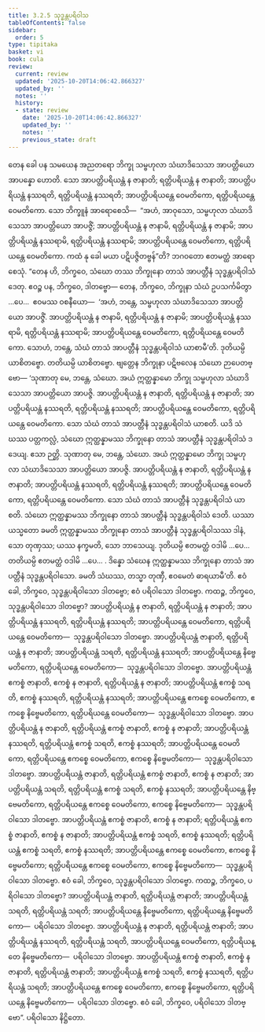 ```yaml
---
title: 3.2.5 သုဒ္ဓန္တပရိဝါသ
tableOfContents: false
sidebar:
  order: 5
type: tipitaka
basket: vi
book: cula
review:
  current: review
  updated: '2025-10-20T14:06:42.866327'
  updated_by: ''
  notes: ''
  history:
  - state: review
    date: '2025-10-20T14:06:42.866327'
    updated_by: ''
    notes: ''
    previous_state: draft
---
```



<DynamicBreadcrumb />


<ReviewStatus review={frontmatter.review} showDetails={true} />

<HypothesisAnnotation frontmatter={frontmatter} />

<Division number="156" book="cula" e="ch" v="4" p="152">

<Paragraph number="657" book="cula">
တေန ခေါ ပန သမယေန အညတရော ဘိက္ခု သမ္ဗဟုလာ သံဃာဒိသေသာ အာပတ္တိယော အာပန္နော ဟောတိ. သော အာပတ္တိပရိယန္တံ န ဇာနာတိ; ရတ္တိပရိယန္တံ န ဇာနာတိ; အာပတ္တိပရိယန္တံ နဿရတိ, ရတ္တိပရိယန္တံ နဿရတိ; အာပတ္တိပရိယန္တေ ဝေမတိကော, ရတ္တိပရိယန္တေ ဝေမတိကော. သော ဘိက္ခူနံ အာရောစေသိ—  “အဟံ, အာဝုသော, သမ္ဗဟုလာ သံဃာဒိသေသာ အာပတ္တိယော အာပဇ္ဇိံ; အာပတ္တိပရိယန္တံ န ဇာနာမိ, ရတ္တိပရိယန္တံ န ဇာနာမိ; အာပတ္တိပရိယန္တံ နဿရာမိ, ရတ္တိပရိယန္တံ နဿရာမိ; အာပတ္တိပရိယန္တေ ဝေမတိကော, ရတ္တိပရိယန္တေ ဝေမတိကော. ကထံ နု ခေါ မယာ ပဋိပဇ္ဇိတဗ္ဗန်”တိ? ဘဂဝတော ဧတမတ္ထံ အာရောစေသုံ. “တေန ဟိ, ဘိက္ခဝေ, သံဃော တဿ ဘိက္ခုနော တာသံ အာပတ္တီနံ သုဒ္ဓန္တပရိဝါသံ ဒေတု. ဧဝဉ္စ ပန, ဘိက္ခဝေ, ဒါတဗ္ဗော—
</Paragraph>

<Paragraph number="658" book="cula">
တေန, ဘိက္ခဝေ, ဘိက္ခုနာ သံဃံ ဥပသင်္ကမိတွာ …ပေ…  ဧဝမဿ ဝစနီယော—  ‘အဟံ, ဘန္တေ, သမ္ဗဟုလာ သံဃာဒိသေသာ အာပတ္တိယော အာပဇ္ဇိံ. အာပတ္တိပရိယန္တံ န ဇာနာမိ, ရတ္တိပရိယန္တံ န ဇာနာမိ; အာပတ္တိပရိယန္တံ နဿရာမိ, ရတ္တိပရိယန္တံ နဿရာမိ; အာပတ္တိပရိယန္တေ ဝေမတိကော, ရတ္တိပရိယန္တေ ဝေမတိကော. သောဟံ, ဘန္တေ, သံဃံ တာသံ အာပတ္တီနံ သုဒ္ဓန္တပရိဝါသံ ယာစာမီ’တိ. ဒုတိယမ္ပိ ယာစိတဗ္ဗော. တတိယမ္ပိ ယာစိတဗ္ဗော. ဗျတ္တေန ဘိက္ခုနာ ပဋိဗလေန သံဃော ဉာပေတဗ္ဗော—
</Paragraph>

</Division>
<Division number="157" book="cula" e="ch" v="4" p="152">

<Paragraph number="659" book="cula">
‘သုဏာတု မေ, ဘန္တေ, သံဃော. အယံ ဣတ္ထန္နာမော ဘိက္ခု သမ္ဗဟုလာ သံဃာဒိသေသာ အာပတ္တိယော အာပဇ္ဇိ. အာပတ္တိပရိယန္တံ န ဇာနာတိ, ရတ္တိပရိယန္တံ န ဇာနာတိ; အာပတ္တိပရိယန္တံ နဿရတိ, ရတ္တိပရိယန္တံ နဿရတိ; အာပတ္တိပရိယန္တေ ဝေမတိကော, ရတ္တိပရိယန္တေ ဝေမတိကော. သော သံဃံ တာသံ အာပတ္တီနံ သုဒ္ဓန္တပရိဝါသံ ယာစတိ. ယဒိ သံဃဿ ပတ္တကလ္လံ, သံဃော ဣတ္ထန္နာမဿ ဘိက္ခုနော တာသံ အာပတ္တီနံ သုဒ္ဓန္တပရိဝါသံ ဒဒေယျ. ဧသာ ဉတ္တိ.
</Paragraph>

<Paragraph number="660" book="cula">
သုဏာတု မေ, ဘန္တေ, သံဃော. အယံ ဣတ္ထန္နာမော ဘိက္ခု သမ္ဗဟုလာ သံဃာဒိသေသာ အာပတ္တိယော အာပဇ္ဇိ. အာပတ္တိပရိယန္တံ န ဇာနာတိ, ရတ္တိပရိယန္တံ န ဇာနာတိ; အာပတ္တိပရိယန္တံ နဿရတိ, ရတ္တိပရိယန္တံ နဿရတိ; အာပတ္တိပရိယန္တေ ဝေမတိကော, ရတ္တိပရိယန္တေ ဝေမတိကော. သော သံဃံ တာသံ အာပတ္တီနံ သုဒ္ဓန္တပရိဝါသံ ယာစတိ. သံဃော ဣတ္ထန္နာမဿ ဘိက္ခုနော တာသံ အာပတ္တီနံ သုဒ္ဓန္တပရိဝါသံ ဒေတိ. ယဿာယသ္မတော ခမတိ ဣတ္ထန္နာမဿ ဘိက္ခုနော တာသံ အာပတ္တီနံ သုဒ္ဓန္တပရိဝါသဿ ဒါနံ, သော တုဏှဿ; ယဿ နက္ခမတိ, သော ဘာသေယျ.
</Paragraph>

<Paragraph number="661" book="cula">
ဒုတိယမ္ပိ ဧတမတ္ထံ ဝဒါမိ …ပေ…  တတိယမ္ပိ ဧတမတ္ထံ ဝဒါမိ …ပေ… .
</Paragraph>

<Paragraph number="662" book="cula">
ဒိန္နော သံဃေန ဣတ္ထန္နာမဿ ဘိက္ခုနော တာသံ အာပတ္တီနံ သုဒ္ဓန္တပရိဝါသော. ခမတိ သံဃဿ, တသ္မာ တုဏှီ, ဧဝမေတံ ဓာရယာမီ’တိ.
</Paragraph>

</Division>
<Division number="158" book="cula" e="ch" v="4" p="153">

<Paragraph number="663" book="cula">
ဧဝံ ခေါ, ဘိက္ခဝေ, သုဒ္ဓန္တပရိဝါသော ဒါတဗ္ဗော; ဧဝံ ပရိဝါသော ဒါတဗ္ဗော. ကထဉ္စ, ဘိက္ခဝေ, သုဒ္ဓန္တပရိဝါသော ဒါတဗ္ဗော? အာပတ္တိပရိယန္တံ န ဇာနာတိ, ရတ္တိပရိယန္တံ န ဇာနာတိ; အာပတ္တိပရိယန္တံ နဿရတိ, ရတ္တိပရိယန္တံ နဿရတိ; အာပတ္တိပရိယန္တေ ဝေမတိကော, ရတ္တိပရိယန္တေ ဝေမတိကော—  သုဒ္ဓန္တပရိဝါသော ဒါတဗ္ဗော.
</Paragraph>

<Paragraph number="664" book="cula">
အာပတ္တိပရိယန္တံ ဇာနာတိ, ရတ္တိပရိယန္တံ န ဇာနာတိ; အာပတ္တိပရိယန္တံ သရတိ, ရတ္တိပရိယန္တံ နဿရတိ; အာပတ္တိပရိယန္တေ နိဗ္ဗေမတိကော, ရတ္တိပရိယန္တေ ဝေမတိကော—  သုဒ္ဓန္တပရိဝါသော ဒါတဗ္ဗော.
</Paragraph>

<Paragraph number="665" book="cula">
အာပတ္တိပရိယန္တံ ဧကစ္စံ ဇာနာတိ, ဧကစ္စံ န ဇာနာတိ, ရတ္တိပရိယန္တံ န ဇာနာတိ; အာပတ္တိပရိယန္တံ ဧကစ္စံ သရတိ, ဧကစ္စံ နဿရတိ, ရတ္တိပရိယန္တံ နဿရတိ; အာပတ္တိပရိယန္တေ ဧကစ္စေ ဝေမတိကော, ဧကစ္စေ နိဗ္ဗေမတိကော, ရတ္တိပရိယန္တေ ဝေမတိကော—  သုဒ္ဓန္တပရိဝါသော ဒါတဗ္ဗော.
</Paragraph>

<Paragraph number="666" book="cula">
အာပတ္တိပရိယန္တံ န ဇာနာတိ, ရတ္တိပရိယန္တံ ဧကစ္စံ ဇာနာတိ, ဧကစ္စံ န ဇာနာတိ; အာပတ္တိပရိယန္တံ နဿရတိ, ရတ္တိပရိယန္တံ ဧကစ္စံ သရတိ, ဧကစ္စံ နဿရတိ; အာပတ္တိပရိယန္တေ ဝေမတိကော, ရတ္တိပရိယန္တေ ဧကစ္စေ ဝေမတိကော, ဧကစ္စေ နိဗ္ဗေမတိကော—  သုဒ္ဓန္တပရိဝါသော ဒါတဗ္ဗော.
</Paragraph>

<Paragraph number="667" book="cula">
အာပတ္တိပရိယန္တံ ဇာနာတိ, ရတ္တိပရိယန္တံ ဧကစ္စံ ဇာနာတိ, ဧကစ္စံ န ဇာနာတိ; အာပတ္တိပရိယန္တံ သရတိ, ရတ္တိပရိယန္တံ ဧကစ္စံ သရတိ, ဧကစ္စံ နဿရတိ; အာပတ္တိပရိယန္တေ နိဗ္ဗေမတိကော, ရတ္တိပရိယန္တေ ဧကစ္စေ ဝေမတိကော, ဧကစ္စေ နိဗ္ဗေမတိကော—  သုဒ္ဓန္တပရိဝါသော ဒါတဗ္ဗော.
</Paragraph>

<Paragraph number="668" book="cula">
အာပတ္တိပရိယန္တံ ဧကစ္စံ ဇာနာတိ, ဧကစ္စံ န ဇာနာတိ; ရတ္တိပရိယန္တံ ဧကစ္စံ ဇာနာတိ, ဧကစ္စံ န ဇာနာတိ; အာပတ္တိပရိယန္တံ ဧကစ္စံ သရတိ, ဧကစ္စံ နဿရတိ; ရတ္တိပရိယန္တံ ဧကစ္စံ သရတိ, ဧကစ္စံ နဿရတိ; အာပတ္တိပရိယန္တေ ဧကစ္စေ ဝေမတိကော, ဧကစ္စေ နိဗ္ဗေမတိကော; ရတ္တိပရိယန္တေ ဧကစ္စေ ဝေမတိကော, ဧကစ္စေ နိဗ္ဗေမတိကော—  သုဒ္ဓန္တပရိဝါသော ဒါတဗ္ဗော. ဧဝံ ခေါ, ဘိက္ခဝေ, သုဒ္ဓန္တပရိဝါသော ဒါတဗ္ဗော.
</Paragraph>

</Division>
<Division number="159" book="cula" e="ch" v="4" p="154">

<Paragraph number="669" book="cula">
ကထဉ္စ, ဘိက္ခဝေ, ပရိဝါသော ဒါတဗ္ဗော? အာပတ္တိပရိယန္တံ ဇာနာတိ, ရတ္တိပရိယန္တံ ဇာနာတိ; အာပတ္တိပရိယန္တံ သရတိ, ရတ္တိပရိယန္တံ သရတိ; အာပတ္တိပရိယန္တေ နိဗ္ဗေမတိကော, ရတ္တိပရိယန္တေ နိဗ္ဗေမတိကော—  ပရိဝါသော ဒါတဗ္ဗော.
</Paragraph>

<Paragraph number="670" book="cula">
အာပတ္တိပရိယန္တံ န ဇာနာတိ, ရတ္တိပရိယန္တံ ဇာနာတိ; အာပတ္တိပရိယန္တံ နဿရတိ, ရတ္တိပရိယန္တံ သရတိ, အာပတ္တိပရိယန္တေ ဝေမတိကော, ရတ္တိပရိယန္တေ နိဗ္ဗေမတိကော—  ပရိဝါသော ဒါတဗ္ဗော.
</Paragraph>

<Paragraph number="671" book="cula">
အာပတ္တိပရိယန္တံ ဧကစ္စံ ဇာနာတိ, ဧကစ္စံ န ဇာနာတိ, ရတ္တိပရိယန္တံ ဇာနာတိ; အာပတ္တိပရိယန္တံ ဧကစ္စံ သရတိ, ဧကစ္စံ နဿရတိ, ရတ္တိပရိယန္တံ သရတိ; အာပတ္တိပရိယန္တေ ဧကစ္စေ ဝေမတိကော, ဧကစ္စေ နိဗ္ဗေမတိကော, ရတ္တိပရိယန္တေ နိဗ္ဗေမတိကော—  ပရိဝါသော ဒါတဗ္ဗော. ဧဝံ ခေါ, ဘိက္ခဝေ, ပရိဝါသော ဒါတဗ္ဗော”.

</Paragraph>
</Division>

<Paragraph number="672" type="center" book="cula">
ပရိဝါသော နိဋ္ဌိတော.
</Paragraph>